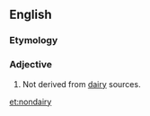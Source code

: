 ==English==

===Etymology===
{{prefix|non|dairy|lang=en}}

===Adjective===
{{en-adj|-}}
# Not derived from [[dairy]] sources.

[[et:nondairy]]